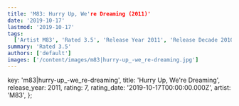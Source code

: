 ```yaml
---
title: 'M83: Hurry Up, We're Dreaming (2011)'
date: '2019-10-17'
lastmod: '2019-10-17'
tags:
  ['Artist M83', 'Rated 3.5', 'Release Year 2011', 'Release Decade 2010']
summary: 'Rated 3.5'
authors: ['default']
images: ['/content/images/m83|hurry-up_-we_re-dreaming.jpg']
---
```


  key: 'm83|hurry-up_-we_re-dreaming',
  title: 'Hurry Up, We're Dreaming',
  release_year: 2011,
  rating: 7,
  rating_date: '2019-10-17T00:00:00.000Z',
  artist: 'M83',
};

<MusicRating data={data} />
